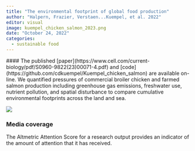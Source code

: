 ```yaml
---
title: "The environmental footprint of global food production"
author: "Halpern, Frazier, Verstaen...Kuempel, et al. 2022"
editor: visual
image: kuempel_chicken_salmon_2023.png
date: "October 24, 2022"
categories:
  - sustainable food
---
```


\#### The published \[paper\](https://www.cell.com/current-biology/pdf/S0960-9822(23)00071-4.pdf) and \[code\](https://github.com/cdkuempel/Kuempel_chicken_salmon) are available on-line. We quantified pressures of commercial broiler chicken and farmed salmon production including greenhouse gas emissions, freshwater use, nutrient pollution, and spatial disturbance to compare cumulative environmental footprints across the land and sea.

![](publications/kuempel_chicken_salmon_2023.png)

### Media coverage

The Altmetric Attention Score for a research output provides an indicator of the amount of attention that it has received.

```{=html}
<script type="text/javascript" src="https://d1bxh8uas1mnw7.cloudfront.net/assets/embed.js"></script><div class="altmetric-embed" data-badge-type="donut" data-altmetric-id="142502269"></div>
```
::: {.altmetric-embed data-badge-type="medium-donut" data-badge-details="right" data-doi="10.1016/j.cub.2018.06.010"}
:::
